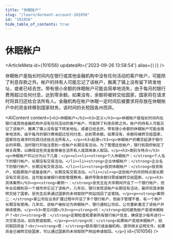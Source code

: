 ```yaml
---
title: "休眠帐户"
slug: "/learn/dormant-account-101056"
id: "101056"
hide_table_of_contents: true
---
```



# 休眠帐户

<ArticleMeta id={101056} updatedAt={'2023-09-26 13:58:54'} alias={`[]`} />
<div className='border-solid border-b border-t-0 my-4 border-[var(--ifm-color-gray-300)]' />

休眠帐户是指长时间内在银行或其他金融机构中没有任何活动的客户帐户，可能除了利息存款之外。帐户的持有人可能忘记了该帐户，搬离了镇上没有留下转发地址，或者已经去世。带有很小余额的休眠帐户可能会简单地消失，由于每月的银行费用超过任何付息，达到零余额。如果没有，余额将被转交给国家，国家将在请求时将其归还给合法所有人。金融机构在帐户休眠一定时间后被要求将存放在休眠帐户中的资金转移到国家财务。该时间的长短因各州而异。

<AIContent content={`<h2>休眠帐户</h2><h3>定义</h3><p>休眠帐户是指长时间内在银行或其他金融机构中没有任何活动的客户帐户，可能除了利息存款之外。帐户的持有人可能忘记了该帐户，搬离了镇上没有留下转发地址，或者已经去世。带有很小余额的休眠帐户可能会简单地消失，由于每月的银行费用超过任何付息，达到零余额。如果没有，余额将被转交给国家，国家将在请求时将其归还给合法所有人。</p><h3>起源</h3><p>休眠帐户的概念起源于银行业的早期，当时银行开始注意到一些帐户长期没有活动。为了管理这些帐户，银行和政府制定了相关政策，以确保这些资金能够被合法所有人或其继承人取回。</p><h3>类别与特点</h3><p>休眠帐户可以分为以下几类：</p><ul><li><strong>个人休眠帐户：</strong>个人名下的银行帐户，长期没有交易活动。</li><li><strong>企业休眠帐户：</strong>企业名下的银行帐户，长期没有交易活动。</li><li><strong>投资休眠帐户：</strong>投资账户，如股票账户或基金账户，长期没有交易活动。</li></ul><p>这些帐户的共同特点是长期没有交易活动，且可能会被银行收取管理费用，最终导致余额归零或被转交给国家。</p><h3>具体案例</h3><p><strong>案例一：</strong>张先生在大学期间开设了一个银行帐户，但毕业后搬到另一个城市并忘记了该帐户。几年后，银行发现该帐户长期没有活动，最终将其余额转交给了国家。张先生后来通过国家的未领取财产网站找回了这笔钱。</p><p><strong>案例二：</strong>某公司在业务扩展过程中开设了多个银行帐户，但由于管理不善，有一个帐户长期没有使用。几年后，该帐户被标记为休眠帐户，银行通知公司后，公司重新激活了该帐户并继续使用。</p><h3>常见问题</h3><p><strong>问：</strong>如何避免帐户变成休眠帐户？<br/><strong>答：</strong>定期检查和更新所有银行帐户信息，确保至少每年进行一次交易活动，如存款或取款。</p><p><strong>问：</strong>如果帐户变成休眠帐户，如何取回资金？<br/><strong>答：</strong>联系银行或金融机构，提供相关证明文件。如果资金已被转交给国家，可以通过国家的未领取财产网站申请取回。</p>`} id={101056} />
